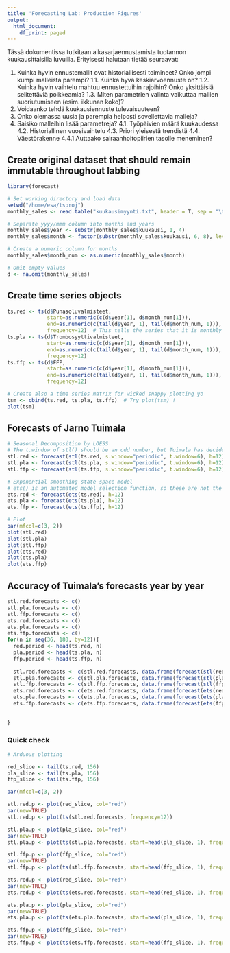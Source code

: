 ```yaml
---
title: 'Forecasting Lab: Production Figures'
output:
  html_document:
    df_print: paged
---
```


Tässä dokumentissa tutkitaan aikasarjaennustamista tuotannon kuukausittaisilla luvuilla. Erityisesti halutaan tietää seuraavat:

1. Kuinka hyvin ennustemallit ovat historiallisesti toimineet? Onko jompi kumpi malleista parempi?
1.1. Kuinka hyvä keskiarvoennuste on?
1.2. Kuinka hyvin vaihtelu mahtuu ennustettuihin rajoihin? Onko yksittäisiä selitettäviä poikkeamia?
1.3. Miten parametrien valinta vaikuttaa mallien suoriutumiseen (esim. ikkunan koko)?
2. Voidaanko tehdä kuukausiennuste tulevaisuuteen?
3. Onko olemassa uusia ja parempia helposti sovellettavia malleja?
4. Saisiko malleihin lisää parametreja?
4.1. Työpäivien määrä kuukaudessa
4.2. Historiallinen vuosivaihtelu
4.3. Priori yleisestä trendistä
4.4. Väestörakenne
4.4.1 Auttaako sairaanhoitopiirien tasolle meneminen?

## Create original dataset that should remain immutable throughout labbing
```r
library(forecast)

# Set working directory and load data
setwd("/home/esa/tsproj")
monthly_sales <- read.table("kuukausimyynti.txt", header = T, sep = "\t")

# Separate yyyy/mmm column into months and years
monthly_sales$year <- substr(monthly_sales$kuukausi, 1, 4)
monthly_sales$month <- factor(substr(monthly_sales$kuukausi, 6, 8), levels=c("tam", "hel", "maa", "huh", "tou", "kes", "hei", "elo", "syy", "lok", "mar", "jou"))

# Create a numeric column for months
monthly_sales$month_num <- as.numeric(monthly_sales$month)

# Omit empty values
d <- na.omit(monthly_sales)
```

## Create time series objects
```r
ts.red <- ts(d$Punasoluvalmisteet, 
             start=as.numeric(c(d$year[1], d$month_num[1])), 
             end=as.numeric(c(tail(d$year, 1), tail(d$month_num, 1))), 
             frequency=12)  # This tells the series that it is monthly data
ts.pla <- ts(d$Trombosyyttivalmisteet,
             start=as.numeric(c(d$year[1], d$month_num[1])), 
             end=as.numeric(c(tail(d$year, 1), tail(d$month_num, 1))), 
             frequency=12)
ts.ffp <- ts(d$FFP,
             start=as.numeric(c(d$year[1], d$month_num[1])), 
             end=as.numeric(c(tail(d$year, 1), tail(d$month_num, 1))), 
             frequency=12)

# Create also a time series matrix for wicked snappy plotting yo
tsm <- cbind(ts.red, ts.pla, ts.ffp)  # Try plot(tsm) !
plot(tsm)
```

## Forecasts of Jarno Tuimala
```r
# Seasonal Decomposition by LOESS
# The t.window of stl() should be an odd number, but Tuimala has decided against it. Will investigate.
stl.red <- forecast(stl(ts.red, s.window="periodic", t.window=6), h=12)
stl.pla <- forecast(stl(ts.pla, s.window="periodic", t.window=6), h=12)
stl.ffp <- forecast(stl(ts.ffp, s.window="periodic", t.window=6), h=12)

# Exponential smoothing state space model
# ets() is an automated model selection function, so these are not the same model! Uses AICc, AIC and BIC.
ets.red <- forecast(ets(ts.red), h=12)
ets.pla <- forecast(ets(ts.pla), h=12)
ets.ffp <- forecast(ets(ts.ffp), h=12)

# Plot
par(mfcol=c(3, 2))
plot(stl.red)
plot(stl.pla)
plot(stl.ffp)
plot(ets.red)
plot(ets.pla)
plot(ets.ffp)
```

## Accuracy of Tuimala's forecasts year by year
```r
stl.red.forecasts <- c()
stl.pla.forecasts <- c()
stl.ffp.forecasts <- c()
ets.red.forecasts <- c()
ets.pla.forecasts <- c()
ets.ffp.forecasts <- c()
for(n in seq(36, 180, by=12)){
  red.period <- head(ts.red, n)
  pla.period <- head(ts.pla, n)
  ffp.period <- head(ts.ffp, n)
  
  stl.red.forecasts <- c(stl.red.forecasts, data.frame(forecast(stl(red.period, s.window="periodic", t.window=6), h=12))$Point.Forecast)
  stl.pla.forecasts <- c(stl.pla.forecasts, data.frame(forecast(stl(pla.period, s.window="periodic", t.window=6), h=12))$Point.Forecast)
  stl.ffp.forecasts <- c(stl.ffp.forecasts, data.frame(forecast(stl(ffp.period, s.window="periodic", t.window=6), h=12))$Point.Forecast)
  ets.red.forecasts <- c(ets.red.forecasts, data.frame(forecast(ets(red.period), h=12))$Point.Forecast)
  ets.pla.forecasts <- c(ets.pla.forecasts, data.frame(forecast(ets(pla.period), h=12))$Point.Forecast)
  ets.ffp.forecasts <- c(ets.ffp.forecasts, data.frame(forecast(ets(ffp.period), h=12))$Point.Forecast)
  
  
}
```
### Quick check
```r
# Arduous plotting

red_slice <- tail(ts.red, 156)
pla_slice <- tail(ts.pla, 156)
ffp_slice <- tail(ts.ffp, 156)

par(mfcol=c(3, 2))

stl.red.p <- plot(red_slice, col="red")
par(new=TRUE)
stl.red.p <- plot(ts(stl.red.forecasts, frequency=12))

stl.pla.p <- plot(pla_slice, col="red")
par(new=TRUE)
stl.pla.p <- plot(ts(stl.pla.forecasts, start=head(pla_slice, 1), frequency=12))

stl.ffp.p <- plot(ffp_slice, col="red")
par(new=TRUE)
stl.ffp.p <- plot(ts(stl.ffp.forecasts, start=head(ffp_slice, 1), frequency=12))

ets.red.p <- plot(red_slice, col="red")
par(new=TRUE)
ets.red.p <- plot(ts(ets.red.forecasts, start=head(red_slice, 1), frequency=12))

ets.pla.p <- plot(pla_slice, col="red")
par(new=TRUE)
ets.pla.p <- plot(ts(ets.pla.forecasts, start=head(pla_slice, 1), frequency=12))

ets.ffp.p <- plot(ffp_slice, col="red")
par(new=TRUE)
ets.ffp.p <- plot(ts(ets.ffp.forecasts, start=head(ffp_slice, 1), frequency=12))
```

